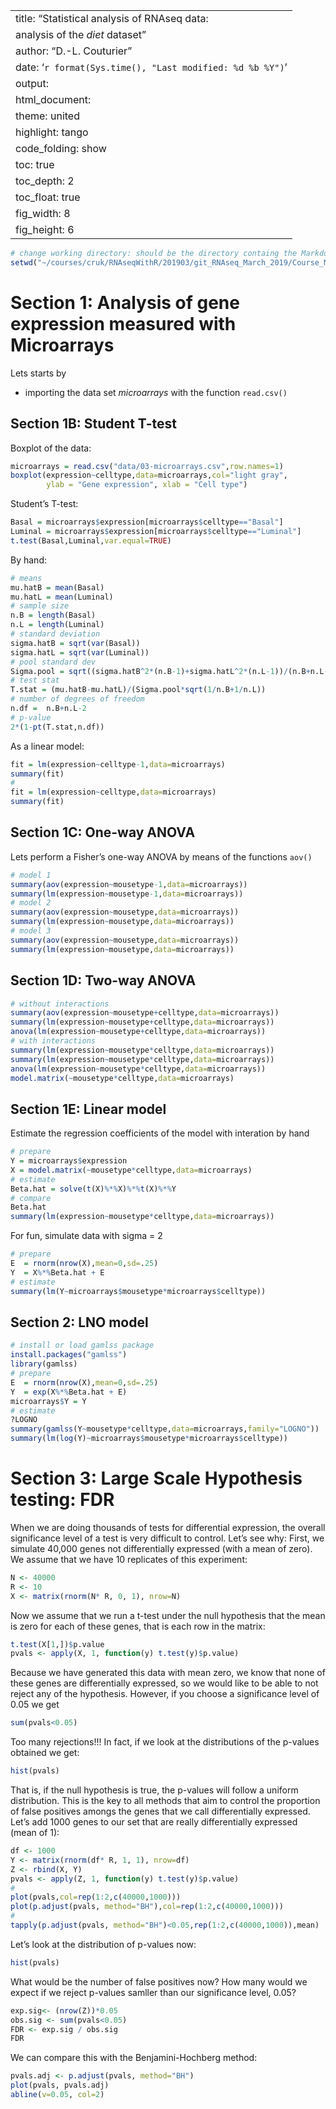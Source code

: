 


---
title: "Statistical analysis of RNAseq data: 
analysis of the *diet* dataset" 
author: "D.-L. Couturier"
date: '`r format(Sys.time(), "Last modified: %d %b %Y")`'
output:
  html_document:
    theme: united 
    highlight: tango
    code_folding: show    
    toc: true           
    toc_depth: 2       
    toc_float: true     
    fig_width: 8
    fig_height: 6
---



<!--- rmarkdown::render("~/courses/cruk/RNAseqWithR/201903/tex/sc/03-StatisticalModels.Rmd") --->

```r
# change working directory: should be the directory containg the Markdown files:
setwd("~/courses/cruk/RNAseqWithR/201903/git_RNAseq_March_2019/Course_Materials/")

```


# Section 1: Analysis of gene expression measured with Microarrays 


Lets starts by

* importing the data set *microarrays* with the function `read.csv()`  

## Section 1B: Student T-test

Boxplot of the data:
```r
microarrays = read.csv("data/03-microarrays.csv",row.names=1)
boxplot(expression~celltype,data=microarrays,col="light gray",
        ylab = "Gene expression", xlab = "Cell type")
```

Student's T-test:
```r
Basal = microarrays$expression[microarrays$celltype=="Basal"]
Luminal = microarrays$expression[microarrays$celltype=="Luminal"]
t.test(Basal,Luminal,var.equal=TRUE)
```

By hand:
```r
# means
mu.hatB = mean(Basal)
mu.hatL = mean(Luminal)
# sample size
n.B = length(Basal)
n.L = length(Luminal)
# standard deviation
sigma.hatB = sqrt(var(Basal))
sigma.hatL = sqrt(var(Luminal))
# pool standard dev
Sigma.pool = sqrt((sigma.hatB^2*(n.B-1)+sigma.hatL^2*(n.L-1))/(n.B+n.L-2))
# test stat
T.stat = (mu.hatB-mu.hatL)/(Sigma.pool*sqrt(1/n.B+1/n.L))
# number of degrees of freedom
n.df =  n.B+n.L-2
# p-value
2*(1-pt(T.stat,n.df))
```

As a linear model:
```r
fit = lm(expression~celltype-1,data=microarrays)
summary(fit)
#
fit = lm(expression~celltype,data=microarrays)
summary(fit)
```



## Section 1C: One-way ANOVA

Lets perform a Fisher's one-way ANOVA by means of the functions `aov()`

```r
# model 1
summary(aov(expression~mousetype-1,data=microarrays))
summary(lm(expression~mousetype-1,data=microarrays))
# model 2
summary(aov(expression~mousetype,data=microarrays))
summary(lm(expression~mousetype,data=microarrays))
# model 3
summary(aov(expression~mousetype,data=microarrays))
summary(lm(expression~mousetype,data=microarrays))
```



## Section 1D: Two-way ANOVA

```r
# without interactions
summary(aov(expression~mousetype+celltype,data=microarrays))
summary(lm(expression~mousetype+celltype,data=microarrays))
anova(lm(expression~mousetype+celltype,data=microarrays))
# with interactions
summary(lm(expression~mousetype*celltype,data=microarrays))
summary(lm(expression~mousetype*celltype,data=microarrays))
anova(lm(expression~mousetype*celltype,data=microarrays))
model.matrix(~mousetype*celltype,data=microarrays)
```



## Section 1E: Linear model

Estimate the regression coefficients of the model with interation by hand 

```r
# prepare 
Y = microarrays$expression
X = model.matrix(~mousetype*celltype,data=microarrays)
# estimate
Beta.hat = solve(t(X)%*%X)%*%t(X)%*%Y
# compare
Beta.hat
summary(lm(expression~mousetype*celltype,data=microarrays))

```

For fun, simulate data with sigma = 2
```r
# prepare 
E  = rnorm(nrow(X),mean=0,sd=.25)
Y  = X%*%Beta.hat + E 
# estimate
summary(lm(Y~microarrays$mousetype*microarrays$celltype))
```


## Section 2: LNO model

```r
# install or load gamlss package
install.packages("gamlss")
library(gamlss)
# prepare 
E  = rnorm(nrow(X),mean=0,sd=.25)
Y  = exp(X%*%Beta.hat + E)
microarrays$Y = Y
# estimate
?LOGNO
summary(gamlss(Y~mousetype*celltype,data=microarrays,family="LOGNO"))
summary(lm(log(Y)~microarrays$mousetype*microarrays$celltype))
```



# Section 3: Large Scale Hypothesis testing: FDR


When we are doing thousands of tests for differential expression, the overall significance level of a test is very difficult to control. Let's see why:
First, we simulate 40,000 genes not differentially expressed (with a mean of zero). We assume that we have 10 replicates of this experiment:
```r

N <- 40000
R <- 10
X <- matrix(rnorm(N* R, 0, 1), nrow=N)
```
Now we assume that we run a t-test under the null hypothesis that the mean is zero for each of these genes, that is each row in the matrix:
```r
t.test(X[1,])$p.value
pvals <- apply(X, 1, function(y) t.test(y)$p.value)
```
Because we have generated this data with mean zero, we know that none of these genes are differentially expressed, so we would like to be able to not reject any of the hypothesis. However, if you choose a significance level of 0.05 we get 
```r
sum(pvals<0.05)
```
Too many rejections!!!
In fact, if we look at the distributions of the p-values obtained we get:
```r
hist(pvals)
```


That is, if the null hypothesis is true, the p-values will follow a uniform distribution.
This is the key to all methods that aim to control the proportion of false positives amongs the genes that we call differentially expressed. Let's add 1000 genes to our set that are really differentially expressed (mean of 1):
```r
df <- 1000
Y <- matrix(rnorm(df* R, 1, 1), nrow=df)
Z <- rbind(X, Y)
pvals <- apply(Z, 1, function(y) t.test(y)$p.value)
#
plot(pvals,col=rep(1:2,c(40000,1000)))
plot(p.adjust(pvals, method="BH"),col=rep(1:2,c(40000,1000)))
#
tapply(p.adjust(pvals, method="BH")<0.05,rep(1:2,c(40000,1000)),mean)
```
Let's look at the distribution of p-values now:
```r
hist(pvals)
```


What would be the number of false positives now? How many would we expect if we reject p-values samller than our significance level, 0.05?
```r
exp.sig<- (nrow(Z))*0.05
obs.sig <- sum(pvals<0.05)
FDR <- exp.sig / obs.sig
FDR
```
We can compare this with the Benjamini-Hochberg method:
```r
pvals.adj <- p.adjust(pvals, method="BH")
plot(pvals, pvals.adj)
abline(v=0.05, col=2)
```

